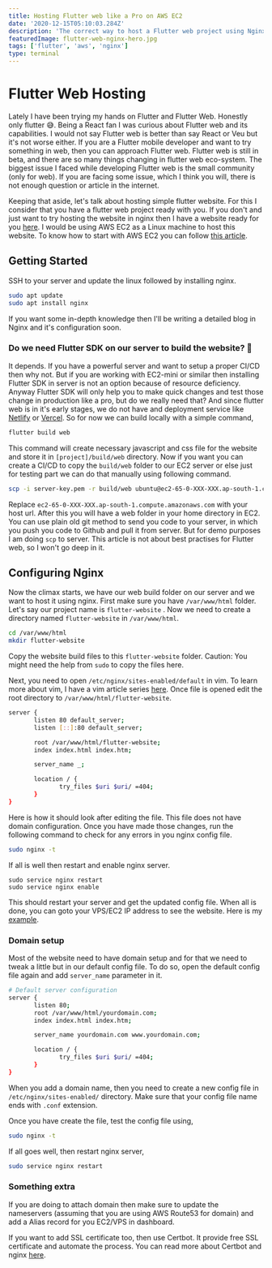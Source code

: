 ```yaml
---
title: Hosting Flutter web like a Pro on AWS EC2
date: '2020-12-15T05:10:03.284Z'
description: 'The correct way to host a Flutter web project using Nginx in AWS EC2'
featuredImage: flutter-web-nginx-hero.jpg
tags: ['flutter', 'aws', 'nginx']
type: terminal
---
```


# Flutter Web Hosting

Lately I have been trying my hands on Flutter and Flutter Web. Honestly only flutter 😅. Being a React fan I was curious about Flutter web and its capabilities. I would not say Flutter web is better than say React or Veu but it's not worse either. If you are a Flutter mobile developer and want to try something in web, then you can approach Flutter web. Flutter web is still in beta, and there are so many things changing in flutter web eco-system. The biggest issue I faced while developing Flutter web is the small community (only for web). If you are facing some issue, which I think you will, there is not enough question or article in the internet.

Keeping that aside, let's talk about hosting simple flutter website. For this I consider that you have a flutter web project ready with you. If you don't and just want to try hosting the website in nginx then I have a website ready for you [here](https://github.com/viral-sangani/flutter-web-demo). I would be using AWS EC2 as a Linux machine to host this website. To know how to start with AWS EC2 you can follow [this article](https://blog.viralsangani.me/be-anonymous-create-your-own-proxy-server-with-aws-ec2/).

## Getting Started

SSH to your server and update the linux followed by installing nginx.

```bash
sudo apt update
sudo apt install nginx
```

If you want some in-depth knowledge then I'll be writing a detailed blog in Nginx and it's configuration soon.

### Do we need Flutter SDK on our server to build the website? 🤔

It depends. If you have a powerful server and want to setup a proper CI/CD then why not. But if you are working with EC2-mini or similar then installing Flutter SDK in server is not an option because of resource deficiency.
Anyway Flutter SDK will only help you to make quick changes and test those change in production like a pro, but do we really need that?
And since flutter web is in it's early stages, we do not have and deployment service like [Netlify](https://www.netlify.com/) or [Vercel](https://vercel.com/). So for now we can build locally with a simple command,

```bash
flutter build web
```

This command will create necessary javascript and css file for the website and store it in `[project]/build/web` directory. Now if you want you can create a CI/CD to copy the `build/web` folder to our EC2 server or else just for testing part we can do that manually using following command.

```bash
scp -i server-key.pem -r build/web ubuntu@ec2-65-0-XXX-XXX.ap-south-1.compute.amazonaws.com:/home/ubuntu
```

Replace `ec2-65-0-XXX-XXX.ap-south-1.compute.amazonaws.com` with your host url. After this you will have a web folder in your home directory in EC2.
You can use plain old git method to send you code to your server, in which you push you code to Github and pull it from server. But for demo purposes I am doing `scp` to server. This article is not about best practises for Flutter web, so I won't go deep in it.

## Configuring Nginx

Now the climax starts, we have our web build folder on our server and we want to host it using nginx. First make sure you have `/var/www/html` folder. Let's say our project name is `flutter-website` . Now we need to create a directory named `flutter-website` in `/var/www/html`.

```bash
cd /var/www/html
mkdir flutter-website
```

Copy the website build files to this `flutter-website` folder.
Caution: You might need the help from `sudo` to copy the files here.

Next, you need to open `/etc/nginx/sites-enabled/default` in vim. To learn more about vim, I have a vim article series [here](https://blog.viralsangani.me/vim-is-tough-or-is-it/). Once file is opened edit the root directory to `/var/www/html/flutter-website`.

```bash
server {
       listen 80 default_server;
       listen [::]:80 default_server;

       root /var/www/html/flutter-website;
       index index.html index.htm;

       server_name _;

       location / {
              try_files $uri $uri/ =404;
       }
}
```

Here is how it should look after editing the file. This file does not have domain configuration.
Once you have made those changes, run the following command to check for any errors in you nginx config file.

```bash
sudo nginx -t
```

If all is well then restart and enable nginx server.

```bashj
sudo service nginx restart
sudo service nginx enable
```

This should restart your server and get the updated config file. When all is done, you can goto your VPS/EC2 IP address to see the website. Here is my [example](http://ec2-65-0-183-36.ap-south-1.compute.amazonaws.com/#/).

### Domain setup

Most of the website need to have domain setup and for that we need to tweak a little but in our default config file. To do so, open the default config file again and add `server_name` parameter in it.

```bash
# Default server configuration
server {
       listen 80;
       root /var/www/html/yourdomain.com;
       index index.html index.htm;

       server_name yourdomain.com www.yourdomain.com;

       location / {
              try_files $uri $uri/ =404;
       }
}
```

When you add a domain name, then you need to create a new config file in `/etc/nginx/sites-enabled/` directory. Make sure that your config file name ends with `.conf` extension.

Once you have create the file, test the config file using,

```bash
sudo nginx -t
```

If all goes well, then restart nginx server,

```bash
sudo service nginx restart
```

### Something extra

If you are doing to attach domain then make sure to update the nameservers (assuming that you are using AWS Route53 for domain) and add a Alias record for you EC2/VPS in dashboard.

If you want to add SSL certificate too, then use Certbot. It provide free SSL certificate and automate the process. You can read more about Certbot and nginx [here](https://www.digitalocean.com/community/tutorials/how-to-set-up-let-s-encrypt-with-nginx-server-blocks-on-ubuntu-16-04).
